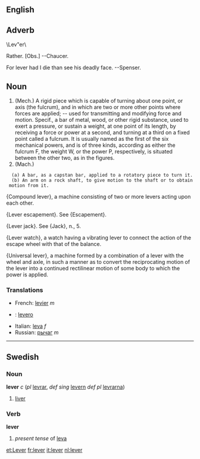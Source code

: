 ==English==
==Adverb==
\Lev"er\

Rather. [Obs.] --Chaucer.

For lever had I die than see his deadly face. --Spenser.

==Noun==                                               

# (Mech.) A rigid piece which is capable of turning about one point, or axis (the fulcrum), and in which are two or more other points where forces are applied; -- used for transmitting and modifying force and motion. Specif., a   bar of metal, wood, or other rigid substance, used to exert a pressure, or sustain a weight, at one point of its length, by receiving a force or power at a second, and turning at a third on a fixed point called a fulcrum. It is usually named as the first of the six mechanical powers, and is of three kinds, according as either the fulcrum F, the weight W, or the power P, respectively, is situated between the other two, as in the figures.
# (Mach.)
   (a) A bar, as a capstan bar, applied to a rotatory piece to turn it.
   (b) An arm on a rock shaft, to give motion to the shaft or to obtain motion from it.

{Compound lever}, a machine consisting of two or more levers acting upon each other.

{Lever escapement}. See {Escapement}.

{Lever jack}. See {Jack}, n., 5.

{Lever watch}, a watch having a vibrating lever to connect the action of the escape wheel with that of the balance.


{Universal lever}, a machine formed by a combination of a lever with the wheel and axle, in such a manner as to convert the reciprocating motion of the lever into a continued rectilinear motion of some body to which the power is applied.

===Translations===

*French: [[levier]] ''m''
* {{io}} : [[levero]]
*Italian: [[leva]] ''f''
*Russian: [[рычаг]] ''m''

----

==Swedish==
===Noun===
'''lever''' ''c'' (''pl'' [[levrar]], ''def sing'' [[levern]] ''def pl'' [[levrarna]])

#[[liver]]

===Verb===
'''lever'''

#''present tense'' of [[leva]]

[[et:Lever]]
[[fr:lever]]
[[it:lever]]
[[nl:lever]]